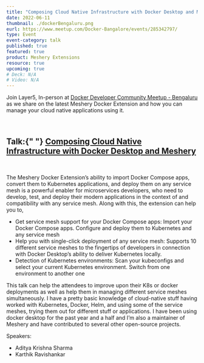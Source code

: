 ```yaml
---
title: "Composing Cloud Native Infrastructure with Docker Desktop and Meshery"
date: 2022-06-11
thumbnail: ./dockerBengaluru.png
eurl: https://www.meetup.com/Docker-Bangalore/events/285342797/
type: Event
event-category: talk
published: true
featured: true
product: Meshery Extensions
resource: true
upcoming: true
# Deck: N/A
# Video: N/A
---
```



<p>
  Join Layer5, In-person at <a href="https://www.meetup.com/Docker-Bangalore/events/285342797/">Docker Developer Community Meetup - Bengaluru</a> as
  we share on the latest Meshery Docker Extension and how you can manage your cloud native applications using it.
</p>

<br />

<h2>
  Talk:{" "}
  <a href="https://www.meetup.com/Docker-Bangalore/events/285342797/">Composing Cloud Native Infrastructure with Docker Desktop and Meshery</a>
</h2>

<br />

<p>

The Meshery Docker Extension’s ability to import Docker Compose apps, convert them to Kubernetes applications, and deploy them on any service mesh is a powerful enabler for microservices developers, who need to develop, test, and deploy their modern applications in the context of and compatibility with any service mesh. Along with this, the extension can help you to,

<ul>
<li>Get service mesh support for your Docker Compose apps: Import your Docker Compose apps. Configure and deploy them to Kubernetes and any service mesh</li>
<li>Help you with single-click deployment of any service mesh: Supports 10 different service meshes to the fingertips of developers in connection with Docker Desktop’s ability to deliver Kubernetes locally.</li>
<li>Detection of Kubernetes environments: Scan your kubeconfigs and select your current Kubernetes environment. Switch from one environment to another one</li>
</ul>

This talk can help the attendees to improve upon their K8s or docker deployments as well as help them in managing different service meshes simultaneously. I have a pretty basic knowledge of cloud-native stuff having worked with Kubernetes, Docker, Helm, and using some of the service meshes, trying them out for different stuff or applications. I have been using docker desktop for the past year and a half and I’m also a maintainer of Meshery and have contributed to several other open-source projects.

</p>

Speakers:

<ul>
  <li>
    <Link to="/community/members/adithya-krishna">Aditya Krishna Sharma</Link>
  </li>
  <li>
    <Link to="https://linkedin.com/in/uravgkarthik">Karthik Ravishankar</Link>
  </li>
</ul>

<br />
